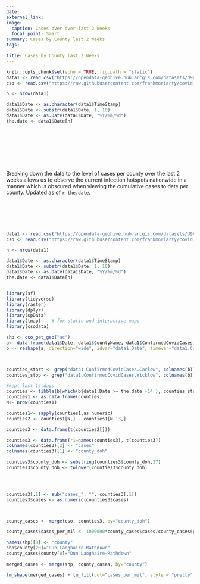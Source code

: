 ```yaml
---
date: 
external_link: 
image:
  caption: Cases over over last 2 Weeks
  focal_point: Smart
summary: Cases by County last 2 Weeks
tags:

title: Cases by County last 2 Weeks
---
```

```r
knitr::opts_chunk$set(echo = TRUE, fig.path = "static")
data1 <- read.csv("https://opendata-geohive.hub.arcgis.com/datasets/d9be85b30d7748b5b7c09450b8aede63_0.csv?outSR=%7B%22latestWkid%22%3A3857%2C%22wkid%22%3A102100%7D")
cso <- read.csv("https://raw.githubusercontent.com/frankmoriarty/covid_ie/master/counties_population_cso_2016.csv")

n <- nrow(data1)

data1$Date <- as.character(data1$TimeStamp)
data1$Date <- substr(data1$Date, 1, 10)
data1$Date <- as.Date(data1$Date, "%Y/%m/%d")
the.date <- data1$Date[n]




```
<br><br><br><br>

Breaking down the data to the level of cases per county over the last 2 weeks allows us to observe the current infection hotspots nationwide in a manner which is obscured when viewing the cumulative cases to date per county. Updated as of `r the.date`.

<br><br><br><br>


```r

data1 <- read.csv("https://opendata-geohive.hub.arcgis.com/datasets/d9be85b30d7748b5b7c09450b8aede63_0.csv?outSR=%7B%22latestWkid%22%3A3857%2C%22wkid%22%3A102100%7D")
cso <- read.csv("https://raw.githubusercontent.com/frankmoriarty/covid_ie/master/counties_population_cso_2016.csv")

n <- nrow(data1)

data1$Date <- as.character(data1$TimeStamp)
data1$Date <- substr(data1$Date, 1, 10)
data1$Date <- as.Date(data1$Date, "%Y/%m/%d")
the.date <- data1$Date[n]


library(sf)
library(tidyverse)
library(raster)
library(dplyr)
library(spData)
library(tmap)    # for static and interactive maps
library(csodata)

shp <- cso_get_geo("ac")
a<- data.frame(data1$Date, data1$CountyName, data1$ConfirmedCovidCases)
b <- reshape(a, direction="wide", idvar="data1.Date", timevar="data1.CountyName")



counties_start <- grep("data1.ConfirmedCovidCases.Carlow", colnames(b))
counties_stop <- grep("data1.ConfirmedCovidCases.Wicklow", colnames(b))

#kept last 14 days
counties <- tibble(b[which(b$data1.Date >= the.date -14 ), counties_start:counties_stop])
counties1 <- as.data.frame(counties)
N<- nrow(counties1)

counties1<- sapply(counties1,as.numeric)
counties2 <- counties1[N,] - counties1[N-13,]

counties3 <- data.frame(t(counties2[]))

counties3 <- data.frame(r1=names(counties3), t(counties3))
colnames(counties3)[2] <- "cases"
colnames(counties3)[1] <- "county_doh"

counties3$county_doh <- substring(counties3$county_doh,27)
counties3$county_doh <- tolower(counties3$county_doh)
 



counties3[,1] <- sub("cases_", "", counties3[,1])
counties3$cases <- as.numeric(counties3$cases)



county_cases <- merge(cso, counties3, by="county_doh")

county_cases$cases_per_mil <- 1000000*county_cases$cases/county_cases$pop

names(shp)[8] <- "county"
shp$county[20]="Dun Laoghaire-Rathdown"
county_cases$county[8]="Dun Laoghaire-Rathdown"

merged_cases <- merge(shp, county_cases, by="county")

tm_shape(merged_cases) + tm_fill(col="cases_per_mil", style = "pretty", title=c(paste("Cases per million", the.date))) + tm_borders() + tm_layout(asp = 1.28)          

```   
                

